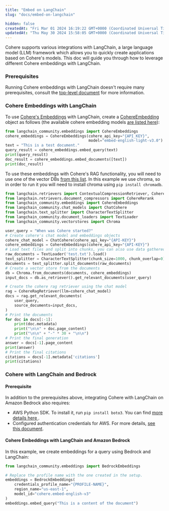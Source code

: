 ```yaml
---
title: "Embed on LangChain"
slug: "docs/embed-on-langchain"

hidden: false
createdAt: "Fri Mar 01 2024 16:19:22 GMT+0000 (Coordinated Universal Time)"
updatedAt: "Thu May 30 2024 15:58:05 GMT+0000 (Coordinated Universal Time)"
---
```

Cohere supports various integrations with LangChain, a large language model (LLM) framework which allows you to quickly create applications based on Cohere's models. This doc will guide you through how to leverage different Cohere embeddings with LangChain. 

### Prerequisites

Running Cohere embeddings with LangChain doesn't require many prerequisites, consult the [top-level document](/docs/cohere-and-langchain) for more information.

### Cohere Embeddings with LangChain

To use [Cohere's Embeddings](/docs/embeddings) with LangChain, create a [CohereEmbedding](https://github.com/langchain-ai/langchain/blob/master/libs/community/langchain_community/embeddings/cohere.py) object as follows (the available cohere embedding models [are listed here](/reference/embed)): 

```python PYTHON
from langchain_community.embeddings import CohereEmbeddings
cohere_embeddings = CohereEmbeddings(cohere_api_key="{API_KEY}",
                                     model="embed-english-light-v3.0")
text = "This is a test document."
query_result = cohere_embeddings.embed_query(text)
print(query_result)
doc_result = cohere_embeddings.embed_documents([text])
print(doc_result)
```

To use these embeddings with Cohere's RAG functionality, you will need to use one of the vector DBs [from this list](https://python.langchain.com/docs/integrations/vectorstores). In this example we use chroma, so in order to run it you will need to install chroma using `pip install chromadb`.

```python PYTHON
from langchain.retrievers import ContextualCompressionRetriever, CohereRagRetriever
from langchain.retrievers.document_compressors import CohereRerank
from langchain_community.embeddings import CohereEmbeddings
from langchain_community.chat_models import ChatCohere
from langchain.text_splitter import CharacterTextSplitter
from langchain_community.document_loaders import TextLoader
from langchain_community.vectorstores import Chroma

user_query = "When was Cohere started?"
# Create cohere's chat model and embeddings objects
cohere_chat_model = ChatCohere(cohere_api_key="{API-KEY}")
cohere_embeddings = CohereEmbeddings(cohere_api_key="{API-KEY}")
# Load text files and split into chunks, you can also use data gathered elsewhere in your application
raw_documents = TextLoader('test.txt').load()
text_splitter = CharacterTextSplitter(chunk_size=1000, chunk_overlap=0)
documents = text_splitter.split_documents(raw_documents)
# Create a vector store from the documents
db = Chroma.from_documents(documents, cohere_embeddings)
input_docs = db.as_retriever().get_relevant_documents(user_query)

# Create the cohere rag retriever using the chat model 
rag = CohereRagRetriever(llm=cohere_chat_model)
docs = rag.get_relevant_documents(
    user_query,
    source_documents=input_docs,
)
# Print the documents
for doc in docs[:-1]:
    print(doc.metadata)
    print("\n\n" + doc.page_content)
    print("\n\n" + "-" * 30 + "\n\n")
# Print the final generation 
answer = docs[-1].page_content
print(answer)
# Print the final citations 
citations = docs[-1].metadata['citations']
print(citations)
```

### Cohere with LangChain and Bedrock

#### Prerequisite

In addition to the prerequisites above, integrating Cohere with LangChain on Amazon Bedrock also requires: 

- AWS Python SDK. To install it, run `pip install boto3`. You can find [more details here ](https://boto3.amazonaws.com/v1/documentation/api/latest/guide/quickstart.html#install-boto3).
- Configured authentication credentials for AWS. For more details, [see this document](https://boto3.amazonaws.com/v1/documentation/api/latest/guide/quickstart.html#configuration). 

#### Cohere Embeddings with LangChain and Amazon Bedrock

In this example, we create embeddings for a query using Bedrock and LangChain: 

```python PYTHON
from langchain_community.embeddings import BedrockEmbeddings

# Replace the profile name with the one created in the setup. 
embeddings = BedrockEmbeddings(
    credentials_profile_name="{PROFILE-NAME}",
    region_name="us-east-1",
    model_id="cohere.embed-english-v3"
)
embeddings.embed_query("This is a content of the document")
```
